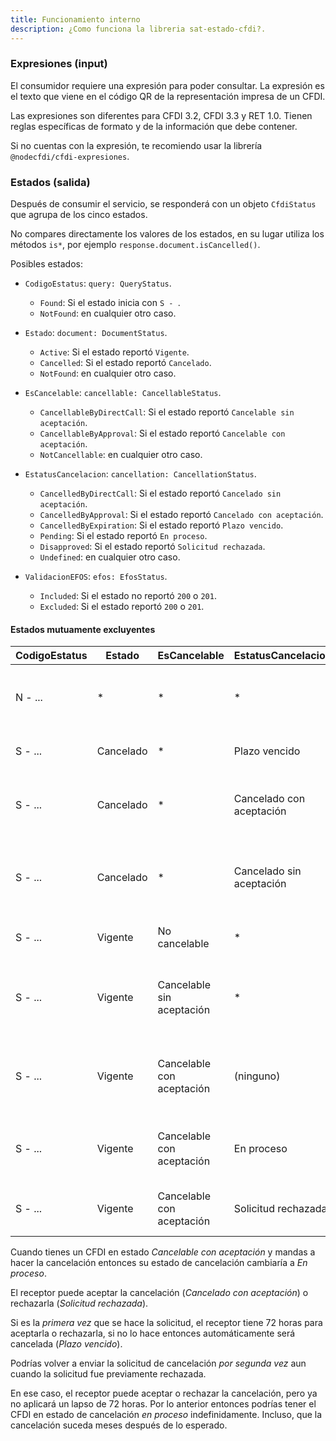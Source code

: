 ```yaml
---
title: Funcionamiento interno
description: ¿Como funciona la libreria sat-estado-cfdi?.
---
```



### Expresiones (input)

El consumidor requiere una expresión para poder consultar. La expresión es el texto que viene en el
código QR de la representación impresa de un CFDI.

Las expresiones son diferentes para CFDI 3.2, CFDI 3.3 y RET 1.0. Tienen reglas específicas de
formato y de la información que debe contener.

Si no cuentas con la expresión, te recomiendo usar la librería `@nodecfdi/cfdi-expresiones`.

<LinkCard
  title="@nodecfdi/cfdi-expresiones"
  href="/librarys/cfdi-expresiones/getting-started"
  description="Librería para crear expresiones de CFDI 3.2, CFDI 3.3, CFDI 4.0, RET 2.0 y RET 1.0"
/>

### Estados (salida)

Después de consumir el servicio, se responderá con un objeto `CfdiStatus` que agrupa de los cinco
estados.

No compares directamente los valores de los estados, en su lugar utiliza los métodos `is*`, por
ejemplo `response.document.isCancelled()`.

Posibles estados:

- `CodigoEstatus`: `query: QueryStatus`.

  - `Found`: Si el estado inicia con `S - `.
  - `NotFound`: en cualquier otro caso.

- `Estado`: `document: DocumentStatus`.

  - `Active`: Si el estado reportó `Vigente`.
  - `Cancelled`: Si el estado reportó `Cancelado`.
  - `NotFound`: en cualquier otro caso.

- `EsCancelable`: `cancellable: CancellableStatus`.

  - `CancellableByDirectCall`: Si el estado reportó `Cancelable sin aceptación`.
  - `CancellableByApproval`: Si el estado reportó `Cancelable con aceptación`.
  - `NotCancellable`: en cualquier otro caso.

- `EstatusCancelacion`: `cancellation: CancellationStatus`.

  - `CancelledByDirectCall`: Si el estado reportó `Cancelado sin aceptación`.
  - `CancelledByApproval`: Si el estado reportó `Cancelado con aceptación`.
  - `CancelledByExpiration`: Si el estado reportó `Plazo vencido`.
  - `Pending`: Si el estado reportó `En proceso`.
  - `Disapproved`: Si el estado reportó `Solicitud rechazada`.
  - `Undefined`: en cualquier otro caso.

- `ValidacionEFOS`: `efos: EfosStatus`.
  - `Included`: Si el estado no reportó `200` o `201`.
  - `Excluded`: Si el estado reportó `200` o `201`.

#### Estados mutuamente excluyentes

| CodigoEstatus | Estado    | EsCancelable              | EstatusCancelacion       | Explicación                                               |
| ------------- | --------- | ------------------------- | ------------------------ | --------------------------------------------------------- |
| N - ...       | \*        | \*                        | \*                       | El SAT no sabe del CFDI con la expresión dada             |
| S - ...       | Cancelado | \*                        | Plazo vencido            | Cancelado por plazo vencido                               |
| S - ...       | Cancelado | \*                        | Cancelado con aceptación | Cancelado con aceptación del receptor                     |
| S - ...       | Cancelado | \*                        | Cancelado sin aceptación | No fue requerido preguntarle al receptor y se canceló     |
| S - ...       | Vigente   | No cancelable             | \*                       | No se puede cancelar                                      |
| S - ...       | Vigente   | Cancelable sin aceptación | \*                       | Se puede cancelar, pero no se ha realizado la cancelación |
| S - ...       | Vigente   | Cancelable con aceptación | (ninguno)                | Se puede cancelar, pero no se ha realizado la solicitud   |
| S - ...       | Vigente   | Cancelable con aceptación | En proceso               | Se hizo la solicitud y está en espera de respuesta        |
| S - ...       | Vigente   | Cancelable con aceptación | Solicitud rechazada      | Se hizo la solicitud y fue rechazada                      |

Cuando tienes un CFDI en estado _Cancelable con aceptación_ y mandas a hacer la cancelación entonces
su estado de cancelación cambiaría a _En proceso_.

El receptor puede aceptar la cancelación (_Cancelado con aceptación_) o rechazarla (_Solicitud
rechazada_).

Si es la _primera vez_ que se hace la solicitud, el receptor tiene 72 horas para aceptarla o
rechazarla, si no lo hace entonces automáticamente será cancelada (_Plazo vencido_).

Podrías volver a enviar la solicitud de cancelación _por segunda vez_ aun cuando la solicitud fue
previamente rechazada.

En ese caso, el receptor puede aceptar o rechazar la cancelación, pero ya no aplicará un lapso de 72
horas. Por lo anterior entonces podrías tener el CFDI en estado de cancelación _en proceso_
indefinidamente. Incluso, que la cancelación suceda meses después de lo esperado.
